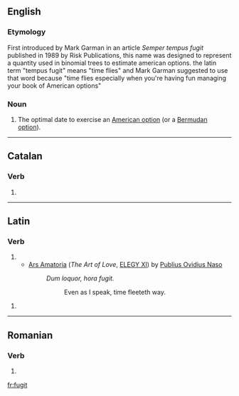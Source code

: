 ==English==

===Etymology===
First introduced by Mark Garman in an article ''Semper tempus fugit'' published in 1989 by Risk Publications, this name was designed to represent a quantity used in binomial trees to estimate american options. the latin term "tempus fugit" means "time flies" and Mark Garman suggested to use that word because "time flies especially when you're having fun managing your book of American options"

===Noun===
{{en-noun}}

# {{finance}} The optimal date to exercise an [[American option]] (or a [[Bermudan option]]).

----

==Catalan==

===Verb===
{{infl|ca|verb form}}

# {{ca-verb form of|t=past|m=ptc|fugir}}

----

==Latin==

===Verb===
{{la-verb-form|fugit}}

# {{conjugation of|fugio|fugiō|3|s|pres|act|ind|lang=la}}{{la-conj-form-gloss|fugio|3|s|pres|act|ind|usex2={{usex-gloss|[[tempus fugit|Tempus '''fugit''']].|translation=[[time flies|Time '''flies''']].}}}}
#* [[w:Ars Amatoria|Ars Amatoria]] (''The Art of Love'', [http://www.sacred-texts.com/cla/ovid/lboo/lboo17.htm ELEGY XI]) by [[w:Ovid|Publius Ovidius Naso]]
#*: ''Dum loquor, hora fugit.''
#*:: Even as I speak, time fleeteth way.

{{la-verb-form|fūgit}}

# {{conjugation of|fugio|fugiō|3|s|perf|act|ind|lang=la}}{{la-conj-form-gloss|fugio|3|s|perf|act|ind}}

----

==Romanian==

===Verb===
{{ro-past|fugi}}

# {{past participle of|fugit|lang=ro}}

[[fr:fugit]]